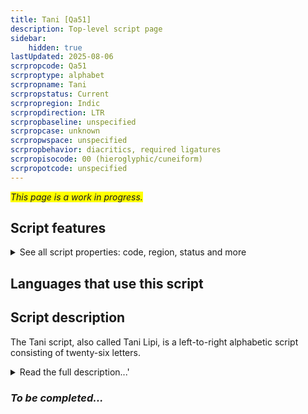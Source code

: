 ```yaml
---
title: Tani [Qa51]
description: Top-level script page
sidebar:
    hidden: true
lastUpdated: 2025-08-06
scrpropcode: Qa51
scrproptype: alphabet
scrpropname: Tani
scrpropstatus: Current
scrpropregion: Indic
scrpropdirection: LTR
scrpropbaseline: unspecified
scrpropcase: unknown
scrpropwspace: unspecified
scrpropbehavior: diacritics, required ligatures
scrpropisocode: 00 (hieroglyphic/cuneiform)
scrpropotcode: unspecified
---
```


<span style='background-color:yellow'>_This page is a work in progress._</span>


## Script features

<details>
<summary> See all script properties: code, region, status and more</summary>
<ScriptInfo />
</details>

## Languages that use this script

<WsList script='Qa51' wsMax='5' />

## Script description

The Tani script, also called Tani Lipi, is a left-to-right  alphabetic script consisting of twenty-six letters.

<details><summary>Read the full description...'</summary>_Not yet available._</details>

### _To be completed..._

